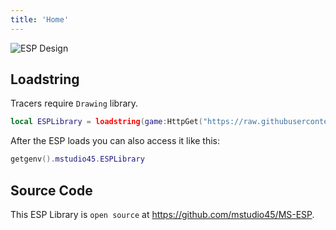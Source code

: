 ```yaml
---
title: 'Home'
---
```


![ESP Design](/images/esp_design.png)

## Loadstring

<Info>Tracers require `Drawing` library.</Info>
```lua esp_lib.lua
local ESPLibrary = loadstring(game:HttpGet("https://raw.githubusercontent.com/mstudio45/MS-ESP/refs/heads/main/source.lua"))()
```

After the ESP loads you can also access it like this:
```lua esp_from_getgenv.lua
getgenv().mstudio45.ESPLibrary
```

## Source Code
This ESP Library is `open source` at https://github.com/mstudio45/MS-ESP.
